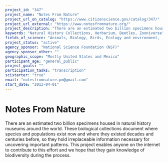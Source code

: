 ```yaml
---
project_id: "347"
project_name: "Notes From Nature"
project_url_on_catalog: "https://www.citizenscience.gov/catalog/347/"
project_url_external: "https://www.notesfromnature.org/"
project_description: "There are an estimated two billion specimens housed in natural history museums around the world. These biological collections document where species and populations exist now and where they existed decades and centuries before, so they hold irreplaceable information necessary for uncovering important patterns. This project enables anyone on the internet to contribute to this effort and we hope that they gain knowledge of biodiversity during the process."
keywords: "Natural History Collections, Herbarium, Beetles, Zooniverse"
fields_of_science: "Animals, Biology, Birds, Ecology and environment,  Nature and outdoors, Pollinators/insects"
project_status: "active"
agency_sponsor: "National Science Foundation (NSF)"
agency_sponsor_other: ""
geographic_scope: "Mostly United States and Mexico"
participant_age: "general_public"
project_goals: ""
participation_tasks: "transcription"
scistarter: "true"
email: "notesfromnature.pm@gmail.com"
start_date: "2013-04-01"
---
```


# Notes From Nature

There are an estimated two billion specimens housed in natural history museums around the world. These biological collections document where species and populations exist now and where they existed decades and centuries before, so they hold irreplaceable information necessary for uncovering important patterns. This project enables anyone on the internet to contribute to this effort and we hope that they gain knowledge of biodiversity during the process.
